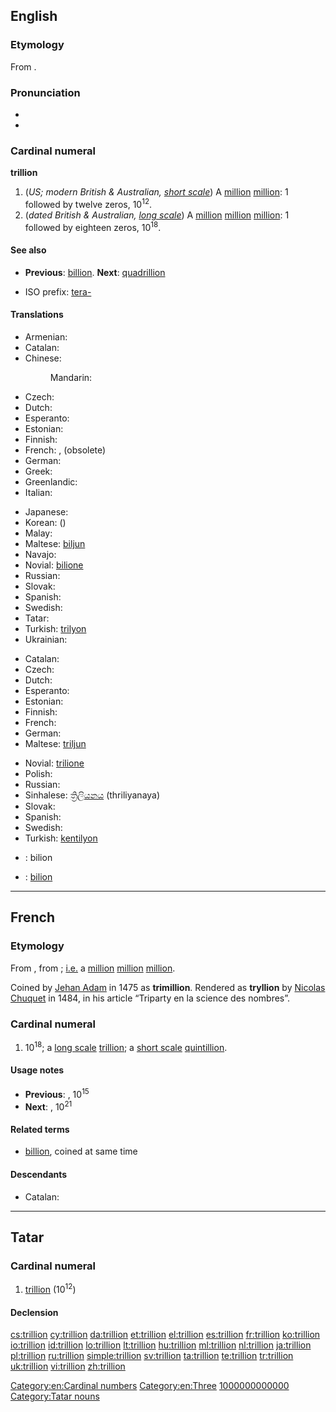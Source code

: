 {{also|Trillion}}
==English==
{{wikipedia|Long and short scales}}

===Etymology===
From {{etyl|fr}} {{term|trillion|lang=fr}}.

===Pronunciation===
* {{audio|en-us-trillion.ogg|Audio (US)}}
* {{rhymes|ɪljən}}

===Cardinal numeral===
'''trillion'''

# (''US; modern British & Australian, [[w:Long and short scales|short scale]]'') A [[million]] [[million]]: 1 followed by twelve zeros, 10<sup>12</sup>.
# (''dated British & Australian, [[w:Long and short scales|long scale]]'') A [[million]] [[million]] [[million]]: 1 followed by eighteen zeros, 10<sup>18</sup>.

====See also====
* {{qualifier|short and long scale}} '''Previous''': [[billion]]. '''Next''': [[quadrillion]]
* ISO prefix: [[tera-]]

====Translations====
{{trans-top|a million million, 10<sup>12</sup>}}
* Armenian: {{t|hy|տրիլիոն|tr=trilion}}
* Catalan: {{t+|ca|bilió}}
* Chinese:
*: Mandarin: {{t+|zh|兆|tr=zhào|sc=Hani}}
* Czech: {{t-|cs|bilión|m}}
* Dutch: {{t|nl|biljoen|n}}
* Esperanto: {{t-|eo|duiliono|xs=Esperanto}}
* Estonian: {{t-|et|biljon}}
* Finnish: {{t+|fi|biljoona}}
* French: {{t+|fr|billion|m}}, (obsolete) {{t+|fr|trillion|m}}
* German: {{t+|de|Billion|f}}
* Greek: {{t|el|τρισεκατομμύριο|n|tr=trisekatommýrio}}
* Greenlandic: {{t|kl|billioni}}
* Italian: {{t|it|trilione|f}}
{{trans-mid}}
* Japanese: {{t|ja|兆|tr=[[ちょう]], chō}}
* Korean: {{t|ko|조|tr=jo|sc=Hang}} ({{t|ko|兆|sc=Hang}})
* Malay: {{t+|ms|trilion}}
* Maltese: [[biljun]]
* Navajo: {{tø|nv|chiyóón}}
* Novial: [[bilione]]
* Russian: {{t+|ru|триллион|m|tr=trillión}}
* Slovak: {{t-|sk|bilión|m}}
* Spanish: {{t+|es|billón|m}}
* Swedish: {{t+|sv|biljon|c}}
* Tatar: {{t|tt|триллион|tr=trillion|sc=Cyrl}}
* Turkish: [[trilyon]]
* Ukrainian: {{t|uk|трильйон|m|tr=trylʹjón}}
{{trans-bottom}}

{{trans-top|a million million million, 10<sup>18</sup>}}
* Catalan: {{t+|ca|trilió}}
* Czech: {{t-|cs|trilión|m}}
* Dutch: {{t|nl|triljoen|n}}
* Esperanto: {{t-|eo|triiliono|xs=Esperanto}}
* Estonian: {{t-|et|triljon}}
* Finnish: {{t+|fi|triljoona}}
* French: {{t+|fr|trillion|m}}
* German: {{t+|de|Trillion|f}}
* Maltese: [[triljun]]
{{trans-mid}}
* Novial: [[trilione]]
* Polish: {{t+|pl|trylion|m}}
* Russian: {{t+|ru|квинтиллион|m|tr=kvintillión}}
* Sinhalese: [[ත්‍රිලියනය]] (thriliyanaya)
* Slovak: {{t-|sk|trilión|m}}
* Spanish: {{t+|es|trillón|m}}
* Swedish: {{t+|sv|triljon|c}}
* Turkish: [[kentilyon]]
{{trans-bottom}}

{{checktrans}}
* {{ttbc|sh}}: bilion {{m}}
* {{ttbc|ro}}: [[bilion]] {{n}}

[[Category:en:Cardinal numbers]]
[[Category:en:Three]]

----

==French==

===Etymology===
From {{confix|tri|gloss1=three|illion|lang=fr}}, from {{term|million|lang=fr}}; [[i.e.]] a [[million]] [[million]] [[million]].

Coined by [[w:Jehan Adam|Jehan Adam]] in 1475 as '''trimillion'''.<!--<ref name="genevieve" /> <ref name="parchemin" /> <ref name="thorndike" />-->
Rendered as '''tryllion''' by [[w:Nicolas Chuquet|Nicolas Chuquet]] in 1484, in his article “Triparty en la science des nombres”.<!--<ref name="Chuquet1" /> <ref name="Chuquet2" />-->

===Cardinal numeral===
{{head|fr|cardinal number}}

# 10<sup>18</sup>; a [[w:Long and short scales|long scale]] [[trillion#English|trillion]]; a [[w:Long and short scales|short scale]] [[quintillion]].

====Usage notes====
* '''Previous''': {{l|fr|billiard}}, 10<sup>15</sup>
* '''Next''': {{l|fr|trilliard}}, 10<sup>21</sup>

====Related terms====
* [[billion]], coined at same time

====Descendants====
* Catalan: {{l|ca|trilió}}

----

==Tatar==

===Cardinal numeral===
{{tt-pos|noun|l|c|триллион}}

# {{cardinal|lang=tt}} [[trillion]] (10<sup>12</sup>)

====Declension====
{{crh-latin-noun|nıñ|ga|nı|da|nan}}

[[Category:Tatar cardinal numbers|1000000000000]]
[[Category:Tatar nouns]]

[[cs:trillion]]
[[cy:trillion]]
[[da:trillion]]
[[et:trillion]]
[[el:trillion]]
[[es:trillion]]
[[fr:trillion]]
[[ko:trillion]]
[[io:trillion]]
[[id:trillion]]
[[lo:trillion]]
[[lt:trillion]]
[[hu:trillion]]
[[ml:trillion]]
[[nl:trillion]]
[[ja:trillion]]
[[pl:trillion]]
[[ru:trillion]]
[[simple:trillion]]
[[sv:trillion]]
[[ta:trillion]]
[[te:trillion]]
[[tr:trillion]]
[[uk:trillion]]
[[vi:trillion]]
[[zh:trillion]]